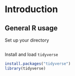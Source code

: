 # Introduction{#intro}

## General R usage

Set up your directory

```r

```


Install and load `tidyverse`
```r
install.packages("tidyverse")
library(tidyverse)
```




 

